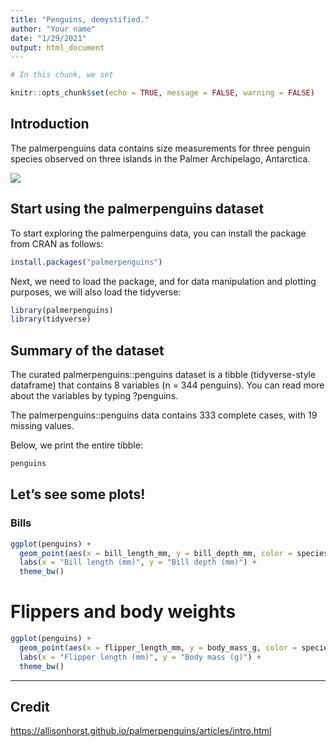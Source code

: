 ```yaml
---
title: "Penguins, demystified."
author: "Your name"
date: "1/29/2021"
output: html_document
---
```


```r
# In this chunk, we set 

knitr::opts_chunk$set(echo = TRUE, message = FALSE, warning = FALSE)
```

## Introduction

The palmerpenguins data contains size measurements for three penguin species
observed on three islands in the Palmer Archipelago, Antarctica.

![](https://allisonhorst.github.io/palmerpenguins/man/figures/lter_penguins.png)

## Start using the palmerpenguins dataset

To start exploring the palmerpenguins data,
you can install the package from CRAN as follows:

```r
install.packages("palmerpenguins")
```

Next, we need to load the package, and for data manipulation and plotting purposes,
we will also load the tidyverse:

```r
library(palmerpenguins)
library(tidyverse)
```

## Summary of the dataset

The curated palmerpenguins::penguins dataset is a tibble
(tidyverse-style dataframe) that contains 8 variables
(n = 344 penguins).
You can read more about the variables by typing ?penguins.

The palmerpenguins::penguins data contains 333 complete cases, with 19 missing values.

Below, we print the entire tibble:

```r
penguins
```

## Let's see some plots!

### Bills

```r
ggplot(penguins) +
  geom_point(aes(x = bill_length_mm, y = bill_depth_mm, color = species)) +
  labs(x = "Bill length (mm)", y = "Bill depth (mm)") +
  theme_bw()
```

# Flippers and body weights

```r
ggplot(penguins) +
  geom_point(aes(x = flipper_length_mm, y = body_mass_g, color = species)) +
  labs(x = "Flipper length (mm)", y = "Body mass (g)") +
  theme_bw()
```

----

## Credit

<https://allisonhorst.github.io/palmerpenguins/articles/intro.html>
